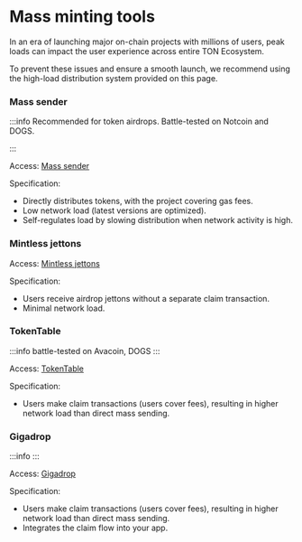 
# Mass minting tools

In an era of launching major on-chain projects with millions of users, peak loads can impact the user experience across entire TON Ecosystem.

To prevent these issues and ensure a smooth launch, we recommend using the high-load distribution system provided on this page.

### Mass sender

:::info
Recommended for token airdrops. Battle-tested on Notcoin and DOGS.

:::

Access: [Mass sender](https://docs.tonconsole.com/tonconsole/jettons/mass-sending)

Specification:
- Directly distributes tokens, with the project covering gas fees.
- Low network load (latest versions are optimized).
- Self-regulates load by slowing distribution when network activity is high.

### Mintless jettons

Access: [Mintless jettons](/v3/guidelines/dapps/asset-processing/mintless-jettons)

Specification:
- Users receive airdrop jettons without a separate claim transaction.
- Minimal network load.


### TokenTable

:::info
  battle-tested on Avacoin, DOGS
:::

Access: [TokenTable](https://docs.tokentable.xyz/)

Specification:
- Users make claim transactions (users cover fees), resulting in higher network load than direct mass sending.


### Gigadrop

:::info
:::

Access: [Gigadrop](https://gigadrop.io/)

Specification:
- Users make claim transactions (users cover fees), resulting in higher network load than direct mass sending.
- Integrates the claim flow into your app.

<Feedback />
